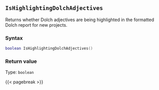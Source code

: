 ## `IsHighlightingDolchAdjectives`

Returns whether Dolch adjectives are being highlighted in the formatted Dolch report for new projects.

### Syntax {-}

``` .lua
boolean IsHighlightingDolchAdjectives()
```


### Return value {-}

Type: `boolean`


{{< pagebreak >}}